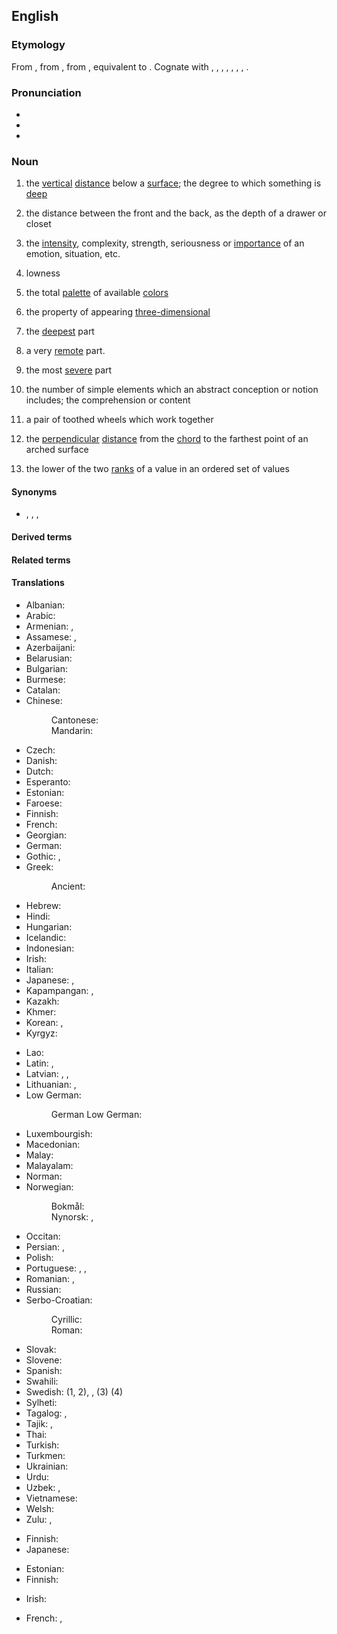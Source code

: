 ==English==

===Etymology===
{{root|en|ine-pro|*dʰewbʰ-}}
From {{inh|en|enm|depthe}}, from {{inh|en|ang|*dīepþ|t=depth}}, from {{inh|en|gem-pro|*diupiþō|t=depth}}, equivalent to {{suf|en|deep|th}}. Cognate with {{cog|sco|deepth|t=depth}}, {{cog|stq|Djüpte|t=depth}}, {{cog|fy|djipte|t=depth}}, {{cog|nl|diepte|t=depth}}, {{cog|nds|Deepde|t=depth}}, {{cog|da|dybde|t=depth}}, {{cog|is|dýpt|t=depth}}, {{cog|got|𐌳𐌹𐌿𐍀𐌹𐌸𐌰|t=depth}}.

===Pronunciation===
* {{IPA|en|/dɛpθ/}}
* {{audio|en|en-us-depth.ogg|Audio (US)}}
* {{rhymes|en|ɛpθ|s=1}}

===Noun===
{{en-noun|~}}

# the [[vertical]] [[distance]] below a [[surface]]; the degree to which something is [[deep]]
#: {{ux|en|Measure the '''depth''' of the water in this part of the bay.}}
#: {{syn|en|deepness|lowness}}
# the distance between the front and the back, as the depth of a drawer or closet
# {{lb|en|figuratively}} the [[intensity]], complexity, strength, seriousness or [[importance]] of an emotion, situation, etc.
#: {{ux|en|The '''depth''' of her misery was apparent to everyone.}}
#: {{ux|en|The '''depth''' of the crisis had been exaggerated.}}
#: {{ux|en|We were impressed by the '''depth''' of her knowledge.}}
# lowness
#: {{ux|en|the '''depth''' of a sound}}
# {{lb|en|computing|colors}} the total [[palette]] of available [[color]]s
# {{lb|en|arts|photography}} the property of appearing [[three-dimensional]]
#: {{ux|en|The '''depth''' of field in this picture is amazing.}}
# {{lb|en|literary|usually|in the plural}} the [[deepest]] part {{q|usually of a body of water}}
#: {{ux|en|The burning ship finally sunk into the '''depths'''.}}
# {{lb|en|literary|usually|in the plural}} a very [[remote]] part.
#: {{ux|en|Into the '''depths''' of the jungle...}}
#: {{ux|en|In the '''depths''' of the night,}}
# the most [[severe]] part
#: {{ux|en|in the '''depth''' of the crisis}}
#: {{ux|en|in the '''depths''' of winter}}
# {{lb|en|logic}} the number of simple elements which an abstract conception or notion includes; the comprehension or content
# {{lb|en|horology}} a pair of toothed wheels which work together
# {{lb|en|aeronautics}} the [[perpendicular]] [[distance]] from the [[chord]] to the farthest point of an arched surface
# {{lb|en|statistics}} the lower of the two [[rank]]s of a value in an ordered set of values
{{examples|width=40%|sense=statistics|examples=<TABLE ALIGN=RIGHT border="1" cellpadding="5" cellspacing="0">
<TR><TD></TD><TD COLSPAN="9">Ordered Batch of 9 Values</TD></TR>
<TR ALIGN=RIGHT><TD>Value</TD><TD>15</TD><TD>32</TD><TD>45</TD><TD>48</TD><TD>49</TD><TD>56</TD><TD>69</TD><TD>77</TD><TD>97</TD></TR>
<TR ALIGN=RIGHT><TD>'''Depth'''</TD><TD>1</TD><TD>2</TD><TD>3</TD><TD>4</TD><TD>5</TD><TD>4</TD><TD>3</TD><TD>2</TD><TD>1</TD></TR></TABLE>}}

====Synonyms====
* {{sense|deep place}} {{l|en|abyss}}, {{l|en|bottom}}, {{l|en|bathos}}, {{l|en|nadir}}

====Derived terms====
{{der3|en
|depth charge
|depthen
|depth psychology
|depthwise
|in-depth
|indepth
|out of one's depth
|bit depth|bit-depth|color depth|crush depth|defence in depth|defense in depth|depth of field|depth sounder|depth-charge|depth-first search|depth-psychology|design depth|double play depth|focal depth|in depth|normal depth|operating depth|Secchi depth|test depth}}

====Related terms====
{{col3|en|
deep
}}

====Translations====
{{trans-top|vertical distance below a surface}}
* Albanian: {{t+|sq|thellësi|f}}
* Arabic: {{t|ar|عَمْق|m}}
* Armenian: {{t+|hy|խորություն}}, {{t+|hy|խորք}}
* Assamese: {{t|as|পোতন}}, {{t|as|গভীৰতা}}
* Azerbaijani: {{t|az|dərinlik}}
* Belarusian: {{t+|be|глыбіня́|f}}
* Bulgarian: {{t+|bg|дълбочина́|f}}
* Burmese: {{t+|my|အနက်}}
* Catalan: {{t+|ca|profunditat}}
* Chinese:
*: Cantonese: {{t|yue|深度|tr=sam1 dou6}}
*: Mandarin: {{t+|cmn|深度|tr=shēndù}}
* Czech: {{t+|cs|hloubka|f}}
* Danish: {{t|da|dybde|c}}
* Dutch: {{t+|nl|diepte|f}}
* Esperanto: {{t+|eo|profundo}}
* Estonian: {{t|et|sügavus}}
* Faroese: {{t|fo|dýpi|n}}
* Finnish: {{t+|fi|syvyys}}
* French: {{t+|fr|profondeur|f}}
* Georgian: {{t|ka|სიღრმე}}
* German: {{t+|de|Tiefe|f}}
* Gothic: {{t|got|𐌳𐌹𐌿𐍀𐌴𐌹|f}}, {{t|got|𐌳𐌹𐌿𐍀𐌹𐌸𐌰|f}}
* Greek: {{t+|el|βάθος|n}}
*: Ancient: {{t|grc|βάθος|n}}
* Hebrew: {{t|he|עומק|m|tr='omek|alt=עומק \ עֹמֶק}}
* Hindi: {{t+|hi|गहराई|f}}
* Hungarian: {{t+|hu|mélység}}
* Icelandic: {{t+|is|dýpt|f}}
* Indonesian: {{t+|id|dalam|alt=kedalaman}}
* Irish: {{t|ga|doimhneacht|f}}
* Italian: {{t+|it|profondità|f}}
* Japanese: {{t+|ja|深い|tr=ふかさ, fukasa|alt=深さ}}, {{t+|ja|深度|tr=しんど, shindo}}
* Kapampangan: {{t|pam|lalam}}, {{t|pam|kelalaman}}
* Kazakh: {{t+|kk|тереңдік}}
* Khmer: {{t+|km|ជំរៅ|tr=chumrɨv}}
* Korean: {{t+|ko|깊이}}, {{t|ko|심도}}
* Kyrgyz: {{t+|ky|тереңдик}}
{{trans-mid}}
* Lao: {{t|lo|ຄວາມເລິກ}}
* Latin: {{t|la|profunditas|f}}, {{t+|la|altitudo|f}}
* Latvian: {{t|lv|dziļums|m}}, {{t|lv|dzelme|f}}, {{t|lv|dzīle|f}}
* Lithuanian: {{t|lt|gylis|m}}, {{t|lt|gilumas|m}}
* Low German:
*: German Low German: {{t|nds-de|Deepde|f}}
* Luxembourgish: {{t|lb|Déift|f}}
* Macedonian: {{t|mk|длабочина|f}}
* Malay: {{t+|ms|kedalaman}}
* Malayalam: {{t+|ml|ആഴം}}
* Norman: {{t|nrf|profondeu|f}} {{q|Jersey}}
* Norwegian:
*: Bokmål: {{t|nb|dybde|m}}
*: Nynorsk: {{t|nn|djupn|f}}, {{t|nn|djupne|f}}
* Occitan: {{t+|oc|prigondor|f}}
* Persian: {{t+|fa|ژرفا|tr=žarfâ}}, {{t+|fa|عمق|tr='omq}}
* Polish: {{t+|pl|głębokość|f}}
* Portuguese: {{t+|pt|profundidade|f}}, {{t+|pt|fundura|f}}, {{t+|pt|profundeza}}
* Romanian: {{t+|ro|adâncime}}, {{t+|ro|profunzime}}
* Russian: {{t+|ru|глубина́|f}}
* Serbo-Croatian:
*: Cyrillic: {{t|sh|дубѝна|f}}
*: Roman: {{t+|sh|dubìna|f}}
* Slovak: {{t|sk|hĺbka|f}}
* Slovene: {{t+|sl|globina|f}}
* Spanish: {{t+|es|profundidad|f}}
* Swahili: {{t+|sw|kina}}
* Swedish: {{t+|sv|djup|n}} (1, 2), {{t+|sv|vidd|c}}, (3) {{t|sv|färgdjup}} (4)
* Sylheti: {{t|syl|ꠝꠥꠠ}}
* Tagalog: {{t|tl|lalim}}, {{t|tl|kalaliman}}
* Tajik: {{t|tg|умқ}}, {{t+|tg|чуқурӣ}}
* Thai: {{t+|th|ความลึก}}
* Turkish: {{t+|tr|derinlik}}
* Turkmen: {{t|tk|çuňluk}}
* Ukrainian: {{t|uk|глибина́|f}}
* Urdu: {{t|ur|گہرائی|f|tr=gahrāī}}
* Uzbek: {{t+|uz|chuqurlik}}, {{t+|uz|teranlik}}
* Vietnamese: {{t|vi|độ sâu}}
* Welsh: {{t+|cy|dyfnder|m}}
* Zulu: {{t|zu|ukushona|c15}}, {{t|zu|ubude|c14}}
{{trans-bottom}}

{{trans-top|distance between the front and the back}}
* Finnish: {{t+|fi|syvyys}}
* Japanese: {{t+|ja|奥行き|tr=おくゆき, okuyuki}}
{{trans-mid}}
{{trans-bottom}}

{{trans-top|intensity of an emotion, situation, etc.}}
* Estonian: {{t|et|sügavus}}
* Finnish: {{t+|fi|syvyys}}
{{trans-mid}}
* Irish: {{t|ga|doimhneacht|f}}
{{trans-bottom}}
{{trans-top|perpendicular distance from the chord to the farthest point}}
* French: , {{t+|fr|épaisseur|f}}
{{trans-mid}}
{{trans-bottom}}